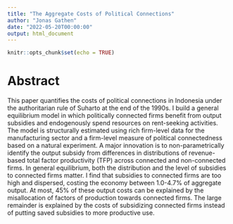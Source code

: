 ```yaml
---
title: "The Aggregate Costs of Political Connections"
author: "Jonas Gathen"
date: "2022-05-20T00:00:00"
output: html_document
---
```


```r
knitr::opts_chunk$set(echo = TRUE)
```

# Abstract

This paper quantifies the costs of political connections in Indonesia under the authoritarian rule of Suharto at the end of the 1990s. I build a general equilibrium model in which politically connected firms benefit from output subsidies and endogenously spend resources on rent-seeking activities. The model is structurally estimated using rich firm-level data for the manufacturing sector and a firm-level measure of political connectedness based on a natural experiment. A major innovation is to non-parametrically identify the output subsidy from differences in distributions of revenue-based total factor productivity (TFP) across connected and non-connected firms. In general equilibrium, both the distribution and the level of subsidies to connected firms matter. I find that subsidies to connected firms are too high and dispersed, costing the economy between 1.0-4.7% of aggregate output. At most, 45% of these output costs can be explained by the misallocation of factors of production towards connected firms. The large remainder is explained by the costs of subsidizing connected firms instead of putting saved subsidies to more productive use.
